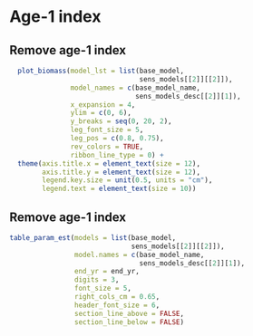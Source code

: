 # Age-1 index

## Remove age-1 index
```r
  plot_biomass(model_lst = list(base_model,
                                sens_models[[2]][[2]]),
               model_names = c(base_model_name,
                               sens_models_desc[[2]][1]),
               x_expansion = 4,
               ylim = c(0, 6),
               y_breaks = seq(0, 20, 2),
               leg_font_size = 5,
               leg_pos = c(0.8, 0.75),
               rev_colors = TRUE,
               ribbon_line_type = 0) +
  theme(axis.title.x = element_text(size = 12),
        axis.title.y = element_text(size = 12),
        legend.key.size = unit(0.5, units = "cm"),
        legend.text = element_text(size = 10))
```

## Remove age-1 index
```r
table_param_est(models = list(base_model,
                              sens_models[[2]][[2]]),
                model.names = c(base_model_name,
                                sens_models_desc[[2]][1]),
                end_yr = end_yr,
                digits = 3,
                font_size = 5,
                right_cols_cm = 0.65,
                header_font_size = 6,
                section_line_above = FALSE,
                section_line_below = FALSE)
```
